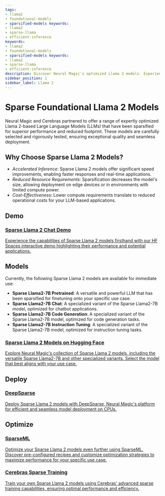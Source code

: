 ```yaml
---
tags:
- llama2
- foundational-models
- sparsified-models keywords:
- llama2
- sparse-llama
- efficient-inference
keywords:
- llama2
- foundational-models
- sparsified-models keywords:
- llama2
- sparse-llama
- efficient-inference
description: Discover Neural Magic's optimized Llama 2 models. Experience faster LLM performance with sparsification.
sidebar_position: 1
sidebar_label: Llama 2
---
```


# Sparse Foundational Llama 2 Models

Neural Magic and Cerebras partnered to offer a range of expertly optimized Llama 2-based Large Language Models (LLMs) that have been sparsified for superior performance and reduced footprint.
These models are carefully selected and rigorously tested, ensuring exceptional quality and seamless deployment.

## Why Choose Sparse Llama 2 Models?

- *Accelerated Inference*: Sparse Llama 2 models offer significant speed improvements, enabling faster responses and real-time applications.
- *Reduced Resource Requirements*: Sparsification decreases the model's size, allowing deployment on edge devices or in environments with limited compute power.
- *Cost-Effectiveness*: Lower compute requirements translate to reduced operational costs for your LLM-based applications.

## Demo

<DocCardList>
    <a href="https://huggingface.co/spaces/neuralmagic/llama-2-sparse-transfer-chat-deepsparse">
        <h3>Sparse Llama 2 Chat Demo</h3>
        <span>Experience the capabilities of Sparse Llama 2 models firsthand with our HF Spaces interactive demo highlighting their performance and potential applications.</span>
    </a>
</DocCardList>


## Models

Currently, the following Sparse Llama 2 models are available for immediate use:
- **Sparse Llama2-7B Pretrained**: A versatile and powerful LLM that has been sparsified for finetuning onto your specific use case.
- **Sparse Llama2-7B Chat**: A specialized variant of the Sparse Llama2-7B model, optimized for chatbot applications.
- **Sparse Llama2-7B Code Generation**: A specialized variant of the Sparse Llama2-7B model, optimized for code generation tasks.
- **Sparse Llama2-7B Instruction Tuning**: A specialized variant of the Sparse Llama2-7B model, optimized for instruction tuning tasks.

<DocCardList>
    <a href="https://huggingface.co/collections/neuralmagic/sparse-foundational-llama-2-models-65f48cec6396309f02e74d21">
        <h3>Sparse Llama 2 Models on Hugging Face</h3>
        <span>Explore Neural Magic's collection of Sparse Llama 2 models, including the versatile Sparse Llama2-7B and other specialized variants. Select the model that best aligns with your use case.</span>
    </a>
</DocCardList>

## Deploy

<DocCardList>
    <a href="https://github.com/neuralmagic/deepsparse">
        <h3>DeepSparse</h3>
        <span>Deploy Sparse Llama 2 models with DeepSparse, Neural Magic's platform for efficient and seamless model deployment on CPUs.</span>
    </a>
</DocCardList>

## Optimize

<DocCardList>
    <a href="https://github.com/neuralmagic/sparseml">
        <h3>SparseML</h3>
        <span>Optimize your Sparse Llama 2 models even further using SparseML. Discover pre-configured recipes and customize optimization strategies to maximize performance for your specific use case.</span>
    </a>
    <a href="https://www.cerebras.net/blog/sparsity-made-easy-introducing-the-cerebras-pytorch-sparsity-library">
        <h3>Cerebras Sparse Training</h3>
        <span>Train your own Sparse Llama 2 models using Cerebras' advanced sparse training capabilities, ensuring optimal performance and efficiency.</span>
    </a>
</DocCardList>